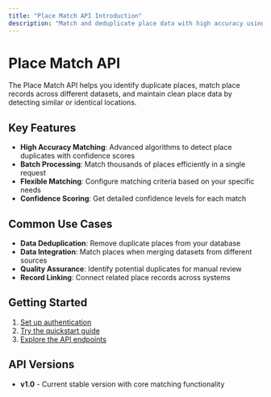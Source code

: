 ```yaml
---
title: "Place Match API Introduction"
description: "Match and deduplicate place data with high accuracy using our Place Match API"
---
```


# Place Match API

The Place Match API helps you identify duplicate places, match place records across different datasets, and maintain clean place data by detecting similar or identical locations.

## Key Features

- **High Accuracy Matching**: Advanced algorithms to detect place duplicates with confidence scores
- **Batch Processing**: Match thousands of places efficiently in a single request
- **Flexible Matching**: Configure matching criteria based on your specific needs
- **Confidence Scoring**: Get detailed confidence levels for each match

## Common Use Cases

- **Data Deduplication**: Remove duplicate places from your database
- **Data Integration**: Match places when merging datasets from different sources  
- **Quality Assurance**: Identify potential duplicates for manual review
- **Record Linking**: Connect related place records across systems

## Getting Started

1. [Set up authentication](/placematch/authentication)
2. [Try the quickstart guide](/placematch/quickstart)
3. [Explore the API endpoints](/placematch/match-places)

## API Versions

- **v1.0** - Current stable version with core matching functionality

